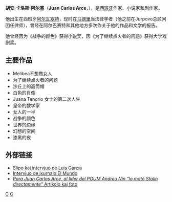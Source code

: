 '''胡安·卡洛斯·阿尔塞'''（'''Juan Carlos Arce'''，{{bd|1958年||||}}），是[[西班牙|西班牙]]作家、小说家和剧作家。

他出生在西班牙[[阿尔瓦塞特|阿尔瓦塞特]]，现时在[[马德里|马德里]]当法律学者（他之前在Jurpovo总顾问团任律师），曾经在阿尔巴赛特和其他地方多次作关于他的作品和文学的报告。

他曾经因为《战争的颜色》获得小说奖，因《为了继续点火者的问题》获得大学戏剧奖。

== 主要作品 ==
*Melibea不想做女人
*为了继续点火者的问题
*沙丘上的高筒帽
*白色的肖像
*Juana Tenorio 女士的第二次人生
*皇帝的数学家
*女人的一半
*战争的颜色
*世界的边缘
*幻想的空间
*漆黑的夜

==外部链接==
*[https://web.archive.org/web/20080725062105/http://www.literaturas.com/05EspecialMaxAubJCArceAbril2003.htm Slipo kaj intervjuo de Luis García]
*[http://www.elmundo.es/encuentros/invitados/2002/10/526/ Intervjuo de jxurnalo El Mundo] {{Wayback|url=http://www.elmundo.es/encuentros/invitados/2002/10/526/ |date=20190214115641 }}
*[http://www.soitu.es/soitu/2008/05/28/info/1211985531_122206.html ''Para Juan Carlos Arce, al líder del POUM Andreu Nin "lo mató Stalin directamente"'' Artikolo kaj foto] {{Wayback|url=http://www.soitu.es/soitu/2008/05/28/info/1211985531_122206.html |date=20160304113335 }}

[[Category:西班牙作家|C]]
[[Category:馬德里康普頓斯大學校友|C]]
